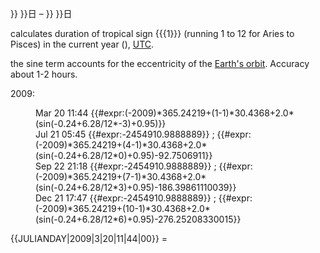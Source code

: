 {{MONTHNAME|{{JULIANDAY.MONTH|{{#expr:{{JULIANDAY|2009|3|20|11|44|00}}+({{CURRENTYEAR}}-2009)*365.24219+({{{1|1}}}-1)*30.4368+2.0*(sin(-0.24+6.28/12*({{{1|1}}}-4))+0.95)}}}}}}<!--月-->{{JULIANDAY.DAY|{{#expr:2454910.9888889+({{CURRENTYEAR}}-2009)*365.24219+({{{1|1}}}-1)*30.4368+2.0*(sin(-0.24+6.28/12*({{{1|1}}}-4))+0.95)}}}}日 &ndash; {{MONTHNAME|{{JULIANDAY.MONTH|{{#expr:{{JULIANDAY|2009|3|20|11|44|00}}+({{CURRENTYEAR}}-2009)*365.24219+({{{1|1}}})*30.4368+2.0*(sin(-0.24+6.28/12*({{{1|1}}}-3))+0.95)}}}}}}<!--月-->{{JULIANDAY.DAY|{{#expr:2454910.9888889+({{CURRENTYEAR}}-2009)*365.24219+({{{1|1}}})*30.4368+2.0*(sin(-0.24+6.28/12*({{{1|1}}}-3))+0.95)}}}}日<noinclude>


calculates duration of tropical sign <nowiki>{{{1}}}</nowiki>  (running 1 to 12 for Aries to Pisces) in the current year ({{CURRENTYEAR}}), [[UTC]].

the sine term accounts for the eccentricity of the [[Earth's orbit]]. Accuracy about 1-2 hours.

2009:
:Mar 20 	11:44 	  {{#expr:({{CURRENTYEAR}}-2009)*365.24219+(1-1)*30.4368+2.0*(sin(-0.24+6.28/12*-3)+0.95)}} 
:Jul 21 	05:45 	{{#expr:{{JULIANDAY|2009|6|21|05|45|00}}-2454910.9888889}} ; {{#expr:({{CURRENTYEAR}}-2009)*365.24219+(4-1)*30.4368+2.0*(sin(-0.24+6.28/12*0)+0.95)-92.7506911}} 
:Sep 22 	21:18   {{#expr:{{JULIANDAY|2009|9|22|21|18|00}}-2454910.9888889}} ; {{#expr:({{CURRENTYEAR}}-2009)*365.24219+(7-1)*30.4368+2.0*(sin(-0.24+6.28/12*3)+0.95)-186.39861110039}} 
:Dec 21 	17:47   {{#expr:{{JULIANDAY|2009|12|21|17|47|00}}-2454910.9888889}} ; {{#expr:({{CURRENTYEAR}}-2009)*365.24219+(10-1)*30.4368+2.0*(sin(-0.24+6.28/12*6)+0.95)-276.25208330015}} 
 

<nowiki>{{JULIANDAY|2009|3|20|11|44|00}}</nowiki> = {{JULIANDAY|2009|3|20|11|44|00}}


</noinclude>